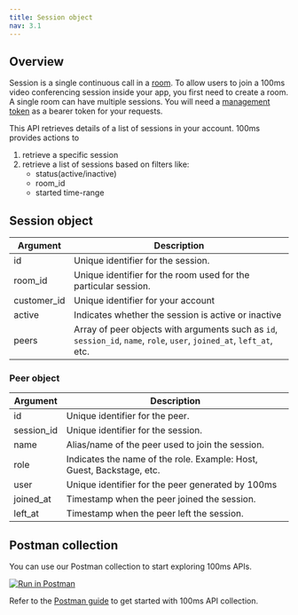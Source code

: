 ```yaml
---
title: Session object
nav: 3.1
---
```


## Overview

Session is a single continuous call in a [room](/server-side/v2/rooms/create-via-api). To allow users to join a 100ms video conferencing session inside your app, you first need to create a room. A single room can have multiple sessions. You will need a [management token](/server-side/v2/introduction/authentication-and-tokens) as a bearer token for your requests.

This API retrieves details of a list of sessions in your account. 100ms provides actions to

1. retrieve a specific session
2. retrieve a list of sessions based on filters like:
    - status(active/inactive)
    - room_id
    - started time-range

<EndpointRequest title="https://api.100ms.live/v2/sessions" />

## Session object

| Argument    | Description                                                                                                           |
| ----------- | --------------------------------------------------------------------------------------------------------------------- |
| id          | Unique identifier for the session.                                                                                    |
| room_id     | Unique identifier for the room used for the particular session.                                                       |
| customer_id | Unique identifier for your account                                                                                    |
| active      | Indicates whether the session is active or inactive                                                                   |
| peers       | Array of peer objects with arguments such as `id`, `session_id`, `name`, `role`, `user`, `joined_at`, `left_at`, etc. |

### Peer object

| Argument   | Description                                                           |
| ---------- | --------------------------------------------------------------------- |
| id         | Unique identifier for the peer.                                       |
| session_id | Unique identifier for the session.                                    |
| name       | Alias/name of the peer used to join the session.                      |
| role       | Indicates the name of the role. Example: Host, Guest, Backstage, etc. |
| user       | Unique identifier for the peer generated by 100ms                     |
| joined_at  | Timestamp when the peer joined the session.                           |
| left_at    | Timestamp when the peer left the session.                             |

## Postman collection

You can use our Postman collection to start exploring 100ms APIs. 

[![Run in Postman](https://run.pstmn.io/button.svg)](https://god.gw.postman.com/run-collection/22726679-47dcd974-29d5-4965-a35b-bf9b74a8b25a?action=collection%2Ffork&collection-url=entityId%3D22726679-47dcd974-29d5-4965-a35b-bf9b74a8b25a%26entityType%3Dcollection%26workspaceId%3Dd9145dd6-337b-4761-81d6-21a30b4147a2#?env%5B100ms%20API%20Environment%5D=W3sia2V5IjoiSE9TVCIsInZhbHVlIjoiaHR0cHM6Ly9hcGkuMTAwbXMubGl2ZS92Mi8iLCJlbmFibGVkIjp0cnVlLCJ0eXBlIjoiZGVmYXVsdCIsInNlc3Npb25WYWx1ZSI6Imh0dHBzOi8vYXBpLjEwMG1zLmxpdmUvdjIvIiwic2Vzc2lvbkluZGV4IjowfSx7ImtleSI6IlRPS0VOIiwidmFsdWUiOiI8WU9VUl9NQU5BR0VNRU5UX1RPS0VOPiIsImVuYWJsZWQiOnRydWUsInR5cGUiOiJkZWZhdWx0Iiwic2Vzc2lvblZhbHVlIjoiPFlPVVJfTUFOQUdFTUVOVF9UT0tFTj4iLCJzZXNzaW9uSW5kZXgiOjF9XQ==)

Refer to the [Postman guide](/server-side/v2/introduction/postman-guide) to get started with 100ms API collection. 